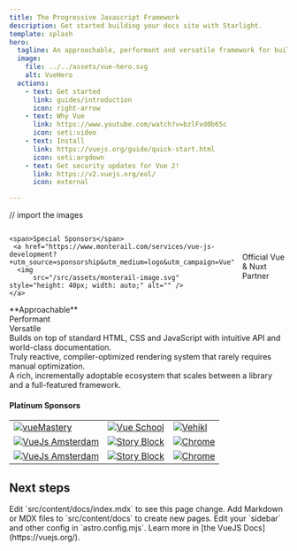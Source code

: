 ```yaml
---
title: The Progressive Javascript Framework
description: Get started building your docs site with Starlight.
template: splash
hero:
  tagline: An approachable, performant and versatile framework for building web user interfaces.!
  image:
    file: ../../assets/vue-hero.svg
    alt: VueHero
  actions:
    - text: Get started
      link: guides/introduction
      icon: right-arrow
    - text: Why Vue
      link: https://www.youtube.com/watch?v=bzlFvd0b65c
      icon: seti:video
    - text: Install
      link: https://vuejs.org/guide/quick-start.html
      icon: seti:argdown
    - text: Get security updates for Vue 2!
      link: https://v2.vuejs.org/eol/
      icon: external

---
```


// import the images

<div class="page-content">
  <div style="
    display: flex;
    justify-content: center;
    align-items: center;
    gap: 1rem; /* Equal spacing between all items */
    margin: 0 auto;
    max-width: 1000px; /* Adjust as needed */
  ">

    <span>Special Sponsors</span>
     <a href="https://www.monterail.com/services/vue-js-development?+utm_source=sponsorship&utm_medium=logo&utm_campaign=Vue">
      <img 
	      src="/src/assets/monterail-image.svg" style="height: 40px; width: auto;" alt="" />
    </a>
   Official Vue & Nuxt Partner
 </div>


 <div class="grid-table">
    <div class="grid-header">
      <div>**Approachable**</div>
      <div>Performant</div>
      <div>Versatile</div>
   </div>

  <div class="grid-row">
    <div>Builds on top of standard HTML, CSS and JavaScript with intuitive API and world-class documentation.</div>
    <div>Truly reactive, compiler-optimized rendering system that rarely requires manual optimization.</div>
    <div>A rich, incrementally adoptable ecosystem that scales between a library and a full-featured framework.</div>
  </div>
 </div>

  #### Platinum Sponsors
  <table class="sponsor-table">
    <tr>
      <td><a href="https://www.vuemastery.com/" target="_blank" rel="noopener noreferrer"><img src="/src/assets/vuemastery.jpeg" alt="vueMastery" /></a></td>
      <td><a href="https://vueschool.io/?utm_source=Vuejs.org&utm_medium=Banner&utm_campaign=Sponsored%20Banner&utm_content=V1" target="_blank" rel="noopener noreferrer"><img src="/src/assets/vueschool.jpg" alt="Vue School" /></a></td>
      <td><a href="https://vehikl.com/" target="_blank" rel="noopener noreferrer"><img src="/src/assets/vehikl.png" alt="Vehikl" /></a></td>
   </tr>

   <tr>
     <td><a href="https://vuejs.amsterdam/" target="_blank" rel="noopener noreferrer"><img src="/src/assets/vuejsAmsterdam.jpeg" alt="VueJs Amsterdam" /></a></td>
     <td><a href="https://www.storyblok.com/" target="_blank" rel="noopener noreferrer"><img src="/src/assets/storyBlock.png" alt="Story Block" /></a></td>
     <td><a href="https://opencollective.com/2021-frameworks-fund" target="_blank" rel="noopener noreferrer"><img src="/src/assets/chrome.jpeg" alt="Chrome" /></a></td>
   </tr>

   <tr>
     <td><a href="https://vuejs.amsterdam/" target="_blank" rel="noopener noreferrer"><img src="/src/assets/vuejsAmsterdam.jpeg" alt="VueJs Amsterdam" /></a></td>
     <td><a href="https://www.storyblok.com/" target="_blank" rel="noopener noreferrer"><img src="/src/assets/storyBlock.png" alt="Story Block" /></a></td>
     <td><a href="https://opencollective.com/2021-frameworks-fund" target="_blank" rel="noopener noreferrer"><img src="/src/assets/chrome.jpeg" alt="Chrome" /></a></td>
   </tr>
 </table>
</div>

<style>{`
  .grid-table {
    display: grid;
    width: min(80%, 800px);
    margin: auto;
    background: white;
    border-radius: 8px;
    overflow: hidden;
    /* Remove all internal spacing control */
    gap: 0; /* Eliminates gap between header and rows */
  }
  .grid-header, .grid-row {
    display: grid;
    grid-template-columns: repeat(3, 1fr);
    /* Add border instead of margin for separation */
    border-bottom: 1px solid #f0f0f0;
  }
  .grid-header > div {
    padding: 12px 16px; /* Consistent padding with rows */
    background: white;
    font-weight: 600;
    color: rgb(1, 5, 11);
    text-align: left;
    font-size: 1.2rem; /* Increased font size for headers */

    /* Remove margin causing extra space */
    margin: 0;
  }
  .grid-row > div {
    padding: 12px 16px; /* Match header padding */
    background: white;
    text-align: left;
  }

  .sponsor-table {
    width: min(50%, 500px); /* Adjust width as needed */
    margin: 1rem auto; /* Center the table horizontally */
    border-collapse: collapse;
    background: #d7fadd
  }
  .sponsor-table td {
    text-align: center; /* Center images in table cells */
    padding: 1rem; /* Add padding for better spacing */
    border: 1px solid #e0e0e0; /* Subtle border */
  }
  /* Add styles for table images */
  .sponsor-table img {
    width: 300px; /* Adjust this value as needed */
    height: 80px; /* Maintains aspect ratio */
    align: center;
    display: block;
    margin: 0 auto; /* Center images in table cells */
  }
`}</style>

## Next steps

<CardGrid stagger>
  <Card title="Update content" icon="pencil">
    Edit `src/content/docs/index.mdx` to see this page change.
  </Card>
  <Card title="Add new content" icon="add-document">
    Add Markdown or MDX files to `src/content/docs` to create new pages.
  </Card>
  <Card title="Configure your site" icon="setting">
    Edit your `sidebar` and other config in `astro.config.mjs`.
  </Card>
  <Card title="Read the docs" icon="open-book">
    Learn more in [the VueJS Docs](https://vuejs.org/).
  </Card>
</CardGrid>
